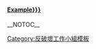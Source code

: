 ====[[User:{{{1|Example}}}]]====
{{反破壞工作小組申請申請考量|{{{1|Example}}}}}<noinclude>__NOTOC__
[[Category:反破壞工作小組模板]]</noinclude>